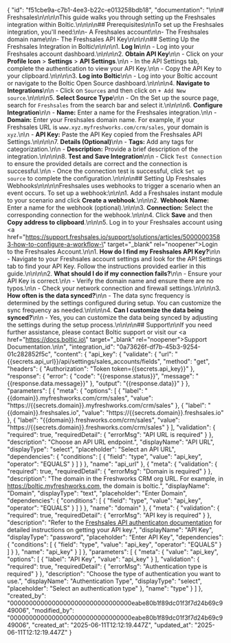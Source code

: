 {
    "id": "f51cbe9a-c7b1-4ee3-b22c-e013258bdb18",
    "documentation": "\n\n# Freshsales\n\n\n\nThis guide walks you through setting up the Freshsales integration within Boltic.\n\n\n\n## Prerequisites\n\nTo set up the Freshsales integration, you'll need:\n\n- A Freshsales account\n\n- The Freshsales domain name\n\n- The Freshsales API Key\n\n\n\n## Setting Up the Freshsales Integration in Boltic\n\n\n\n1. **Log In**\n\n   - Log into your Freshsales account dashboard.\n\n\n\n2. **Obtain API Key**\n\n   - Click on your **Profile Icon** > **Settings** > **API Settings**.\n\n   - In the API Settings tab, complete the authentication to view your API Key.\n\n   - Copy the API Key to your clipboard.\n\n\n\n3. **Log into Boltic**\n\n   - Log into your Boltic account or navigate to the Boltic Open Source dashboard.\n\n\n\n4. **Navigate to Integrations**\n\n   - Click on `Sources` and then click on `+ Add New source`.\n\n\n\n5. **Select Source Type**\n\n   - On the Set up the source page, search for `Freshsales` from the search bar and select it.\n\n\n\n6. **Configure Integration**\n\n   - **Name:** Enter a name for the Freshsales integration.\n\n   - **Domain:** Enter your Freshsales domain name. For example, if your Freshsales URL is `www.xyz.myfreshworks.com/crm/sales`, your domain is `xyz`.\n\n   - **API Key:** Paste the API Key copied from the Freshsales API Settings.\n\n\n\n7. **Details (Optional)**\n\n   - **Tags:** Add any tags for categorization.\n\n   - **Description:** Provide a brief description of the integration.\n\n\n\n8. **Test and Save Integration**\n\n   - Click `Test Connection` to ensure the provided details are correct and the connection is successful.\n\n   - Once the connection test is successful, click `Set up source` to complete the configuration.\n\n\n\n## Setting Up Freshsales Webhooks\n\n\n\nFreshsales uses webhooks to trigger a scenario when an event occurs. To set up a webhook:\n\n\n1. Add a Freshsales instant module to your scenario and click **Create a webhook**.\n\n\n2. **Webhook Name:** Enter a name for the webhook (optional).\n\n\n3. **Connection:** Select the corresponding connection for the webhook.\n\n\n4. Click **Save** and then **Copy address to clipboard**.\n\n\n5. Log in to your Freshsales account using <a href=\"https://support.freshsales.io/support/solutions/articles/50000003583-how-to-configure-a-workflow-\"  target=\"_blank\" rel=\"noopener\"><span>Login to the Freshsales Account</span></a>.\n\n1. **How do I find my Freshsales API Key?**\n\n   - Navigate to your Freshsales account settings and look for the API Settings tab to find your API Key. Follow the instructions provided earlier in this guide.\n\n\n\n2. **What should I do if my connection fails?**\n\n   - Ensure your API Key is correct.\n\n   - Verify the domain name and ensure there are no typos.\n\n   - Check your network connection and firewall settings.\n\n\n\n3. **How often is the data synced?**\n\n   - The data sync frequency is determined by the settings configured during setup. You can customize the sync frequency as needed.\n\n\n\n4. **Can I customize the data being synced?**\n\n   - Yes, you can customize the data being synced by adjusting the settings during the setup process.\n\n\n\n## Support\n\nIf you need further assistance, please contact Boltic support or visit our <a href=\"https://docs.boltic.io\" target=\"_blank\" rel=\"noopener\"><span>Support Documentation</span></a>.\n\n",
    "integration_id": "0a73626f-df7b-45b3-9254-01c282852f5c",
    "content": {
        "api_key": {
            "validate": {
                "url": "{{secrets.api_url}}/api/settings/sales_accounts/fields",
                "method": "get",
                "headers": {
                    "Authorization": "Token token={{secrets.api_key}}"
                },
                "response": {
                    "error": {
                        "code": "{{response.status}}",
                        "message": "{{response.data.message}}"
                    },
                    "output": "{{response.data}}"
                }
            },
            "parameters": [
                {
                    "meta": {
                        "options": [
                            {
                                "label": "{{domain}}.myfreshworks.com/crm/sales",
                                "value": "https://{{secrets.domain}}.myfreshworks.com/crm/sales"
                            },
                            {
                                "label": "{{domain}}.freshsales.io",
                                "value": "https://{{secrets.domain}}.freshsales.io"
                            },
                            {
                                "label": "{{domain}}.freshworks.com/crm/sales",
                                "value": "https://{{secrets.domain}}.freshworks.com/crm/sales"
                            }
                        ],
                        "validation": {
                            "required": true,
                            "requiredDetail": {
                                "errorMsg": "API URL is required"
                            }
                        },
                        "description": "Choose an API URL endpoint.",
                        "displayName": "API URL",
                        "displayType": "select",
                        "placeholder": "Select an API URL",
                        "dependencies": {
                            "conditions": [
                                {
                                    "field": "type",
                                    "value": "api_key",
                                    "operator": "EQUALS"
                                }
                            ]
                        }
                    },
                    "name": "api_url"
                },
                {
                    "meta": {
                        "validation": {
                            "required": true,
                            "requiredDetail": {
                                "errorMsg": "Domain is required"
                            }
                        },
                        "description": "The domain in the Freshworks CRM org URL. For example, in <a href='https://boltic.myfreshworks.com' target='_blank'>https://boltic.myfreshworks.com</a>, the domain is boltic.",
                        "displayName": "Domain",
                        "displayType": "text",
                        "placeholder": "Enter Domain",
                        "dependencies": {
                            "conditions": [
                                {
                                    "field": "type",
                                    "value": "api_key",
                                    "operator": "EQUALS"
                                }
                            ]
                        }
                    },
                    "name": "domain"
                },
                {
                    "meta": {
                        "validation": {
                            "required": true,
                            "requiredDetail": {
                                "errorMsg": "API key is required"
                            }
                        },
                        "description": "Refer to the <a href='https://developer.freshsales.io/api/#authentication' target='blank'>Freshsales API authenticaton documentation</a> for detailed instructions on getting your API key.",
                        "displayName": "API Key",
                        "displayType": "password",
                        "placeholder": "Enter API Key",
                        "dependencies": {
                            "conditions": [
                                {
                                    "field": "type",
                                    "value": "api_key",
                                    "operator": "EQUALS"
                                }
                            ]
                        }
                    },
                    "name": "api_key"
                }
            ]
        },
        "parameters": [
            {
                "meta": {
                    "value": "api_key",
                    "options": [
                        {
                            "label": "API Key",
                            "value": "api_key"
                        }
                    ],
                    "validation": {
                        "required": true,
                        "requiredDetail": {
                            "errorMsg": "Authentication type is required"
                        }
                    },
                    "description": "Choose the type of authentication you want to use.",
                    "displayName": "Authentication Type",
                    "displayType": "select",
                    "placeholder": "Select an authentication type"
                },
                "name": "type"
            }
        ]
    },
    "created_by": "00000000000000000000000000000000eabe80b1f89dc01f3f7d24b69c949006",
    "modified_by": "00000000000000000000000000000000eabe80b1f89dc01f3f7d24b69c949006",
    "created_at": "2025-06-11T12:12:19.447Z",
    "updated_at": "2025-06-11T12:12:19.447Z"
}